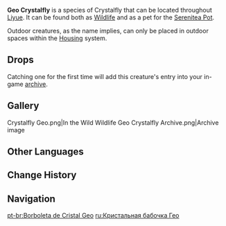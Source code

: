 {{Furnishing Infobox
|id             = 369129
|image          = Wildlife Geo Crystalfly Icon.png
|category       = Animal
|subcategory    = Outdoor Creature
|rarity         = 3
|adeptal_energy = 100
|load           = 600
|reduced_load   = 600
|description    = Pure elemental life-forms composed of drifting Geo particles, as free and unbound as the butterflies they resemble.<br />A glittering Geo creature that is the product of rising and condensing elements, and which feeds off the ubiquitous power of Geo.<br />In antediluvian ages, even rocks could dream. They say that these crystallized flying butterflies are those very dreams the mountains had. Perhaps after hovering over the sky suffused with Sub-Space Creation energies for a long time, their posture will assume the form of pens and knives, etching these shadowed dreams into the Serenitea Pot.
|lbType         = Wildlife
|lbFamily       = Other Wildlife
|lbGroup        = Crystalflies
|source1        = Omni-Ubiquity Net
}}
{{Description|Pure elemental life-forms composed of drifting [[Geo]] particles, as free and unbound as the butterflies they resemble.<br />A glittering Geo creature that is the product of rising and condensing elements, and which feeds off the ubiquitous power of Geo.<br />In antediluvian ages, even rocks could dream. They say that these crystallized flying butterflies are those very dreams that mountains had.
|[[Archive]] Description}}
'''Geo Crystalfly''' is a species of Crystalfly that can be located throughout [[Liyue]]. It can be found both as [[Wildlife]] and as a pet for the [[Serenitea Pot]].

Outdoor creatures, as the name implies, can only be placed in outdoor spaces within the [[Housing]] system.

==Drops==
{{Card|Crystal Core|1}}

Catching one for the first time will add this creature's entry into your in-game [[archive]].

==Gallery==
<gallery hideaddbutton="true" captionalign="center">
Crystalfly Geo.png|In the Wild
Wildlife Geo Crystalfly Archive.png|Archive image
</gallery>

==Other Languages==
{{Other Languages
|en      = Geo Crystalfly
|zhs     = 岩晶蝶
|zhs_rm  = Yán Jīngdié
|zht     = 岩晶蝶
|zht_rm  = Yán Jīngdié
|zh_tl   = {{Lex|Geo|zh}} {{Lex|Crystalfly|zh}}
|ja      = 岩晶蝶
|ja_rm   = Iwa Shouchou{{Assumed}}
|ja_tl   = {{Lex|Geo|ja}} {{Lex|Crystalfly|ja}}{{Sino|Japanese}}
|ko      = 바위{{tt|수정|水晶}} 나비
|ko_rm   = Bawi-sujeong Nabi
|ko_tl   = {{Lex|Geo|ko}} {{Lex|Crystalfly|ko}}
|es      = Cristalóptero Geo
|es_tl   = Geo {{Lex|Crystalfly|es}}
|fr      = Papillon cristallin Géo
|fr_tl   = Geo {{Lex|Crystalfly|fr}}
|ru      = Кристальная бабочка Гео
|ru_tl   = Geo {{Lex|Crystalfly|ru}}
|th      = Geo Crystalfly
|vi      = {{tt|Nham Tinh Điệp|岩晶蝶}}
|vi_tl   = {{Lex|Geo|vi}} {{Lex|Crystalfly|vi}}{{Sino|vi}}
|de      = Geo-Kristallschmetterling
|de_tl   = Geo {{Lex|Crystalfly|de}}
|id      = Geo Crystalfly
|pt      = Borboleta de Cristal Geo
|pt_tl   = Geo {{Lex|Crystalfly|pt}}
}}

==Change History==
{{Change History|1.0}}

==Navigation==
{{Wildlife Navbox|state=collapsed}}
{{Furnishing Navbox/Living|Animal}}

[[pt-br:Borboleta de Cristal Geo]]
[[ru:Кристальная бабочка Гео]]